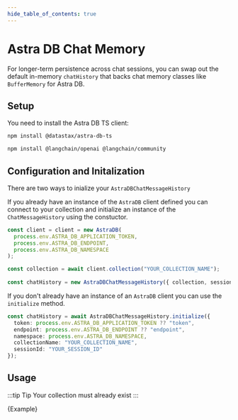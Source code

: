 ```yaml
---
hide_table_of_contents: true
---
```



# Astra DB Chat Memory

For longer-term persistence across chat sessions, you can swap out the default in-memory `chatHistory` that backs chat memory classes like `BufferMemory` for Astra DB.

## Setup

You need to install the Astra DB TS client:

```bash npm2yarn
npm install @datastax/astra-db-ts
```


<IntegrationInstallTooltip></IntegrationInstallTooltip>

```bash npm2yarn
npm install @langchain/openai @langchain/community
```

## Configuration and Initalization

There are two ways to inialize your `AstraDBChatMessageHistory`

If you already have an instance of the `AstraDB` client defined you can connect to your collection and initialize an instance of the `ChatMessageHistory` using the constuctor.

```typescript
const client = client = new AstraDB(
  process.env.ASTRA_DB_APPLICATION_TOKEN,
  process.env.ASTRA_DB_ENDPOINT,
  process.env.ASTRA_DB_NAMESPACE
);

const collection = await client.collection("YOUR_COLLECTION_NAME");
    
const chatHistory = new AstraDBChatMessageHistory({ collection, sessionId: "YOUR_SESSION_ID" });
```

If you don't already have an instance of an `AstraDB` client you can use the `initialize` method.

```typescript
const chatHistory = await AstraDBChatMessageHistory.initialize({
  token: process.env.ASTRA_DB_APPLICATION_TOKEN ?? "token",
  endpoint: process.env.ASTRA_DB_ENDPOINT ?? "endpoint",
  namespace: process.env.ASTRA_DB_NAMESPACE,
  collectionName: "YOUR_COLLECTION_NAME",
  sessionId: "YOUR_SESSION_ID"
});
```

## Usage

:::tip Tip
Your collection must already exist
:::


<CodeBlock language="typescript">{Example}</CodeBlock>